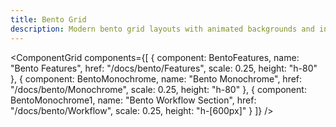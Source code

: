 ```yaml
---
title: Bento Grid
description: Modern bento grid layouts with animated backgrounds and interactive features
---
```




<ComponentGrid 
  components={[
    {
      component: BentoFeatures,
      name: "Bento Features",
      href: "/docs/bento/Features",
      scale: 0.25,
      height: "h-80"
    },
    {
      component: BentoMonochrome,
      name: "Bento Monochrome",
      href: "/docs/bento/Monochrome",
      scale: 0.25,
      height: "h-80"
    },
    {
      component: BentoMonochrome1,
      name: "Bento Workflow Section",
      href: "/docs/bento/Workflow",
      scale: 0.25,
      height: "h-[600px]"
    }
  ]}
/>

